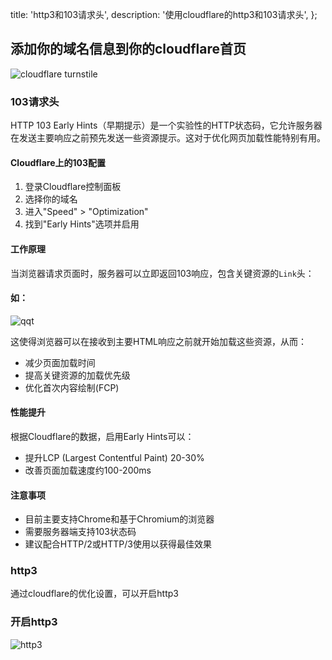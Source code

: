   title: 'http3和103请求头',
  description: '使用cloudflare的http3和103请求头',
};

##  添加你的域名信息到你的cloudflare首页

![cloudflare turnstile](./image.png)

### 103请求头

HTTP 103 Early Hints（早期提示）是一个实验性的HTTP状态码，它允许服务器在发送主要响应之前预先发送一些资源提示。这对于优化网页加载性能特别有用。

#### Cloudflare上的103配置

1. 登录Cloudflare控制面板
2. 选择你的域名
3. 进入"Speed" > "Optimization"
4. 找到"Early Hints"选项并启用

#### 工作原理

当浏览器请求页面时，服务器可以立即返回103响应，包含关键资源的`Link`头：

#### 如：

![qqt](./image1.png)

这使得浏览器可以在接收到主要HTML响应之前就开始加载这些资源，从而：

- 减少页面加载时间
- 提高关键资源的加载优先级
- 优化首次内容绘制(FCP)

#### 性能提升

根据Cloudflare的数据，启用Early Hints可以：
- 提升LCP (Largest Contentful Paint) 20-30%
- 改善页面加载速度约100-200ms

#### 注意事项

- 目前主要支持Chrome和基于Chromium的浏览器
- 需要服务器端支持103状态码
- 建议配合HTTP/2或HTTP/3使用以获得最佳效果

### http3

通过cloudflare的优化设置，可以开启http3

### 开启http3

![http3](./image2.png)


